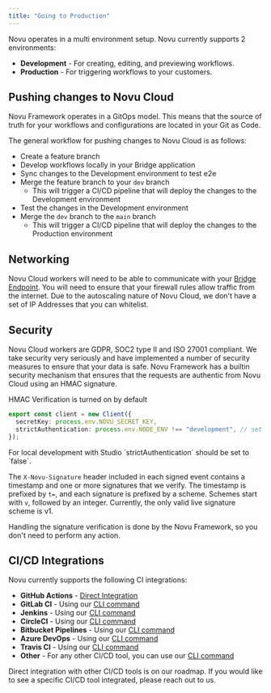 ```yaml
---
title: "Going to Production"
---
```


Novu operates in a multi environment setup.  Novu currently supports 2 environments:

- **Development** - For creating, editing, and previewing workflows.
- **Production** - For triggering workflows to your customers.

## Pushing changes to Novu Cloud

Novu Framework operates in a GitOps model. This means that the source of truth for your workflows and configurations are located in your Git as Code.

The general workflow for pushing changes to Novu Cloud is as follows:

- Create a feature branch
- Develop workflows locally in your Bridge application
- Sync changes to the Development environment to test e2e
- Merge the feature branch to your `dev` branch
  - This will trigger a CI/CD pipeline that will deploy the changes to the Development environment
- Test the changes in the Development environment
- Merge the `dev` branch to the `main` branch
  - This will trigger a CI/CD pipeline that will deploy the changes to the Production environment

## Networking

Novu Cloud workers will need to be able to communicate with your [Bridge Endpoint](/concepts/endpoint). You will need to ensure that your firewall rules allow traffic from the internet.
Due to the autoscaling nature of Novu Cloud, we don't have a set of IP Addresses that you can whitelist.

## Security

Novu Cloud workers are GDPR, SOC2 type II and ISO 27001 compliant. We take security very seriously and have implemented a number of security measures to ensure that your data is safe.
Novu Framework has a builtin security mechanism that ensures that the requests are authentic from Novu Cloud using an HMAC signature.

HMAC Verification is turned on by default

```typescript
export const client = new Client({
  secretKey: process.env.NOVU_SECRET_KEY,
  strictAuthentication: process.env.NODE_ENV !== "development", // set to true by default
});
```

<Info>
  For local development with Studio `strictAuthentication` should be set to
  `false`.
</Info>

The `X-Novu-Signature` header included in each signed event contains a timestamp and one or more signatures that we verify.
The timestamp is prefixed by `t=`, and each signature is prefixed by a scheme.
Schemes start with `v`, followed by an integer. Currently, the only valid live signature scheme is v1.

<!-- todo add an example of the x-novu-signature header here -->

Handling the signature verification is done by the Novu Framework, so you don't need to perform any action.

## CI/CD Integrations

Novu currently supports the following CI integrations:

- **GitHub Actions** - [Direct Integration](/deployment/actions)
- **GitLab CI** - Using our [CLI command](/deployment/cli)
- **Jenkins** - Using our [CLI command](/deployment/cli)
- **CircleCI** - Using our [CLI command](/deployment/cli)
- **Bitbucket Pipelines** - Using our [CLI command](/deployment/cli)
- **Azure DevOps** - Using our [CLI command](/deployment/cli)
- **Travis CI** - Using our [CLI command](/deployment/cli)
- **Other** - For any other CI/CD tool, you can use our [CLI command](/deployment/cli)

<Info>
  Direct integration with other CI/CD tools is on our roadmap. If you would like
  to see a specific CI/CD tool integrated, please reach out to us.
</Info>
